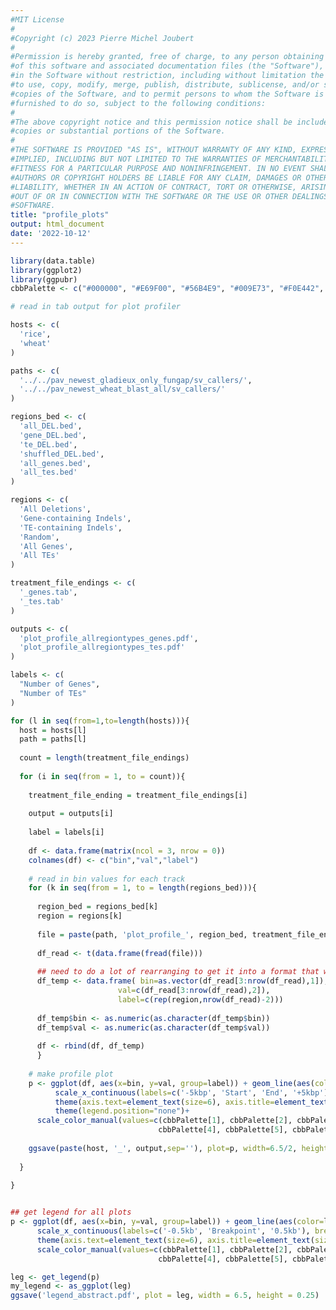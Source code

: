```yaml
---
#MIT License
#
#Copyright (c) 2023 Pierre Michel Joubert
#
#Permission is hereby granted, free of charge, to any person obtaining a copy
#of this software and associated documentation files (the "Software"), to deal
#in the Software without restriction, including without limitation the rights
#to use, copy, modify, merge, publish, distribute, sublicense, and/or sell
#copies of the Software, and to permit persons to whom the Software is
#furnished to do so, subject to the following conditions:
#
#The above copyright notice and this permission notice shall be included in all
#copies or substantial portions of the Software.
#
#THE SOFTWARE IS PROVIDED "AS IS", WITHOUT WARRANTY OF ANY KIND, EXPRESS OR
#IMPLIED, INCLUDING BUT NOT LIMITED TO THE WARRANTIES OF MERCHANTABILITY,
#FITNESS FOR A PARTICULAR PURPOSE AND NONINFRINGEMENT. IN NO EVENT SHALL THE
#AUTHORS OR COPYRIGHT HOLDERS BE LIABLE FOR ANY CLAIM, DAMAGES OR OTHER
#LIABILITY, WHETHER IN AN ACTION OF CONTRACT, TORT OR OTHERWISE, ARISING FROM,
#OUT OF OR IN CONNECTION WITH THE SOFTWARE OR THE USE OR OTHER DEALINGS IN THE
#SOFTWARE.
title: "profile_plots"
output: html_document
date: '2022-10-12'
---
```


```r
library(data.table)
library(ggplot2)
library(ggpubr)
cbbPalette <- c("#000000", "#E69F00", "#56B4E9", "#009E73", "#F0E442", "#0072B2", "#D55E00", "#CC79A7")


```

```r
# read in tab output for plot profiler

hosts <- c(
  'rice',
  'wheat'
)

paths <- c(
  '../../pav_newest_gladieux_only_fungap/sv_callers/',
  '../../pav_newest_wheat_blast_all/sv_callers/'
)

regions_bed <- c(
  'all_DEL.bed',
  'gene_DEL.bed',
  'te_DEL.bed',
  'shuffled_DEL.bed',
  'all_genes.bed',
  'all_tes.bed'
)

regions <- c(
  'All Deletions',
  'Gene-containing Indels',
  'TE-containing Indels',
  'Random',
  'All Genes',
  'All TEs'
)

treatment_file_endings <- c(
  '_genes.tab',
  '_tes.tab'
)

outputs <- c(
  'plot_profile_allregiontypes_genes.pdf',
  'plot_profile_allregiontypes_tes.pdf'
)

labels <- c(
  "Number of Genes",
  "Number of TEs"
)

for (l in seq(from=1,to=length(hosts))){
  host = hosts[l]
  path = paths[l]
  
  count = length(treatment_file_endings)
  
  for (i in seq(from = 1, to = count)){
  
    treatment_file_ending = treatment_file_endings[i]
    
    output = outputs[i]
    
    label = labels[i]
    
    df <- data.frame(matrix(ncol = 3, nrow = 0))
    colnames(df) <- c("bin","val","label")
    
    # read in bin values for each track
    for (k in seq(from = 1, to = length(regions_bed))){
      
      region_bed = regions_bed[k]
      region = regions[k]
      
      file = paste(path, 'plot_profile_', region_bed, treatment_file_ending,sep='')
      
      df_read <- t(data.frame(fread(file)))
      
      ## need to do a lot of rearranging to get it into a format that works for ggplot
      df_temp <- data.frame( bin=as.vector(df_read[3:nrow(df_read),1]),
                        val=c(df_read[3:nrow(df_read),2]),
                        label=c(rep(region,nrow(df_read)-2)))
      
      df_temp$bin <- as.numeric(as.character(df_temp$bin))
      df_temp$val <- as.numeric(as.character(df_temp$val))
    
      df <- rbind(df, df_temp)
      }
    
    # make profile plot
    p <- ggplot(df, aes(x=bin, y=val, group=label)) + geom_line(aes(color=label), lwd=0.5) + theme_classic() +
          scale_x_continuous(labels=c('-5kbp', 'Start', 'End', '+5kbp'), breaks=c(1,500,750,1250)) + xlab('')+
          theme(axis.text=element_text(size=6), axis.title=element_text(size=6), legend.title=element_blank(), legend.text=element_text(size=8)) +                ylab(label)+
          theme(legend.position="none")+
      scale_color_manual(values=c(cbbPalette[1], cbbPalette[2], cbbPalette[3],
                                 cbbPalette[4], cbbPalette[5], cbbPalette[6]))
        
    ggsave(paste(host, '_', output,sep=''), plot=p, width=6.5/2, height=3/2)
    
  }
  
}



```

```r

## get legend for all plots
p <- ggplot(df, aes(x=bin, y=val, group=label)) + geom_line(aes(color=label), lwd=0.5) + theme_classic() +
      scale_x_continuous(labels=c('-0.5kb', 'Breakpoint', '0.5kb'), breaks=c(1,51,101)) + xlab('')+
      theme(axis.text=element_text(size=6), axis.title=element_text(size=8), legend.title=element_blank(), legend.text=element_text(size=6)) +          ylab(label)+guides(color=guide_legend(ncol=6))+
      scale_color_manual(values=c(cbbPalette[1], cbbPalette[2], cbbPalette[3],
                                 cbbPalette[4], cbbPalette[5], cbbPalette[6]))

leg <- get_legend(p)
my_legend <- as_ggplot(leg)
ggsave('legend_abstract.pdf', plot = leg, width = 6.5, height = 0.25)

```

